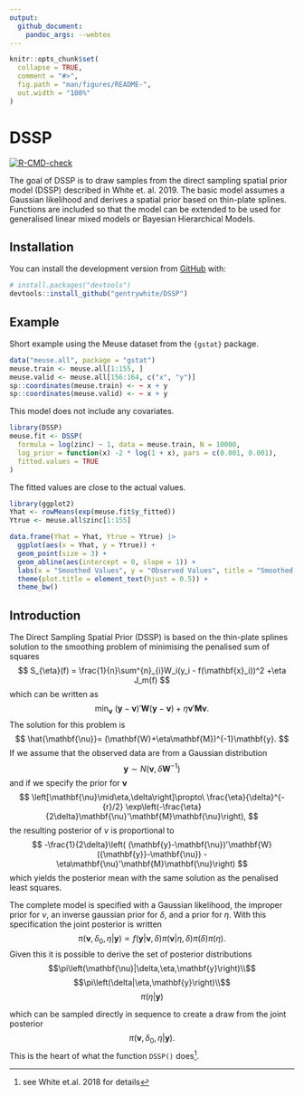 ```yaml
---
output:
  github_document:
    pandoc_args: --webtex
---
```


<!-- README.md is generated from README.Rmd. Please edit that file -->

```r
knitr::opts_chunk$set(
  collapse = TRUE,
  comment = "#>",
  fig.path = "man/figures/README-",
  out.width = "100%"
)
```

# DSSP


<!-- badges: start -->
[![R-CMD-check](https://github.com/gentrywhite/DSSP/workflows/R-CMD-check/badge.svg)](https://github.com/gentrywhite/DSSP/actions)
<!-- badges: end -->

The goal of DSSP is to draw samples from the direct sampling spatial prior model (DSSP) described in White et. al. 2019.  The basic model assumes a Gaussian likelihood and derives a spatial prior based on thin-plate splines. Functions are included so that the model can be extended to be used for generalised linear mixed models or Bayesian Hierarchical Models.

## Installation

You can install the development version from [GitHub](https://github.com/) with:

``` r
# install.packages("devtools")
devtools::install_github("gentrywhite/DSSP")
```
## Example

Short example using the Meuse dataset from the `{gstat}` package.

```r
data("meuse.all", package = "gstat")
meuse.train <- meuse.all[1:155, ]
meuse.valid <- meuse.all[156:164, c("x", "y")]
sp::coordinates(meuse.train) <- ~ x + y
sp::coordinates(meuse.valid) <- ~ x + y
```

This model does not include any covariates.
```r
library(DSSP)
meuse.fit <- DSSP(
  formula = log(zinc) ~ 1, data = meuse.train, N = 10000,
  log_prior = function(x) -2 * log(1 + x), pars = c(0.001, 0.001),
  fitted.values = TRUE
)
```

The fitted values are close to the actual values.
```r
library(ggplot2)
Yhat <- rowMeans(exp(meuse.fit$y_fitted))
Ytrue <- meuse.all$zinc[1:155]

data.frame(Yhat = Yhat, Ytrue = Ytrue) |>
  ggplot(aes(x = Yhat, y = Ytrue)) +
  geom_point(size = 3) +
  geom_abline(aes(intercept = 0, slope = 1)) +
  labs(x = "Smoothed Values", y = "Observed Values", title = "Smoothed vs. Observed Values") +
  theme(plot.title = element_text(hjust = 0.5)) +
  theme_bw()
```

## Introduction
The Direct Sampling Spatial Prior (DSSP) is based on the thin-plate splines solution to the smoothing problem of minimising the penalised sum of squares
$$
S_{\eta}(f) = \frac{1}{n}\sum^{n}_{i}W_i(y_i - f(\mathbf{x}_i))^2
+\eta J_m(f)
$$
which can be written as 
$$
\min_{\mathbf{\nu}}\:(\mathbf{y}-\mathbf{\nu})'\mathbf{W}(\mathbf{y}-\mathbf{\nu})+
\eta\mathbf{\nu}'\mathbf{M}\mathbf{\nu}.
$$
The solution for this problem is 
$$
\hat{\mathbf{\nu}}=
(\mathbf{W}+\eta\mathbf{M})^{-1}\mathbf{y}.
$$
If we assume that the observed data are from a Gaussian distribution
$$
\mathbf{y}\sim N(\mathbf{\nu},\delta\mathbf{W}^{-1})
$$
and if we specify the prior for $\mathbf{\nu}$ 
$$
\left[\mathbf{\nu}\mid\eta,\delta\right]\propto\ \frac{\eta}{\delta}^{-{r}/2}
\exp\left(-\frac{\eta}{2\delta}\mathbf{\nu}'\mathbf{M}\mathbf{\nu}\right),
$$
the resulting posterior of $\nu$ is proportional to 
$$
-\frac{1}{2\delta}\left( (\mathbf{y}-\mathbf{\nu})'\mathbf{W}({\mathbf{y}}-\mathbf{\nu})
-\eta\mathbf{\nu}'\mathbf{M}\mathbf{\nu}\right)
$$
which yields the posterior mean with the same solution as the penalised least squares. 

The complete model is specified with a Gaussian likelihood, the improper prior for $\nu$, an inverse gaussian prior for $\delta$, and a prior for $\eta$. With this specification the joint posterior is written
$$
\pi\left(\mathbf{\nu},\delta_0,\eta|\mathbf{y}\right)\propto
f(\mathbf{y}|\mathbf{\nu},\delta)\pi\left(\mathbf{\nu}|\eta,\delta\right)\pi\left(\delta\right)
\pi\left(\eta\right).
$$
Given this it is possible to derive the set of posterior distributions
$$\pi\left(\mathbf{\nu}|\delta,\eta,\mathbf{y}\right)\\$$
$$\pi\left(\delta|\eta,\mathbf{y}\right)\\$$
$$\pi\left(\eta|\mathbf{y}\right)$$

which can be sampled directly in sequence to create a draw from the joint posterior
$$
\pi\left(\mathbf{\nu},\delta_0,\eta|\mathbf{y}\right).
$$
This is the heart of what the function `DSSP()` does^[see White et.al. 2018 for details].


